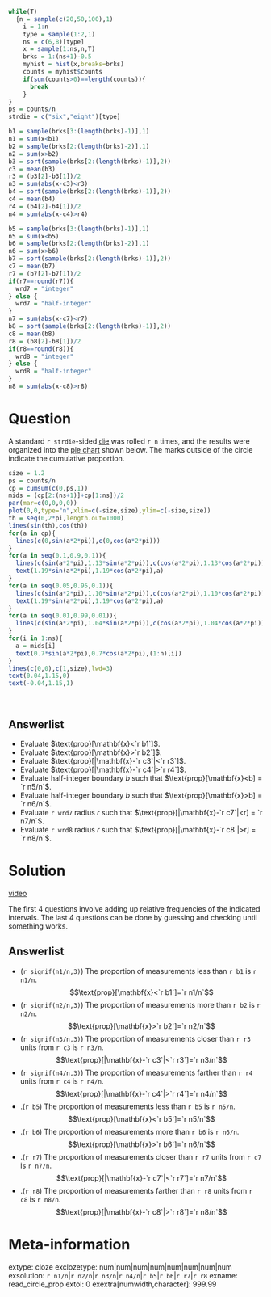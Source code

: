```r
while(T)
  {n = sample(c(20,50,100),1)
    i = 1:n
    type = sample(1:2,1)
    ns = c(6,8)[type]
    x = sample(1:ns,n,T)
    brks = 1:(ns+1)-0.5
    myhist = hist(x,breaks=brks)
    counts = myhist$counts
    if(sum(counts>0)==length(counts)){
      break
    }
}
ps = counts/n
strdie = c("six","eight")[type]

b1 = sample(brks[3:(length(brks)-1)],1)
n1 = sum(x<b1)
b2 = sample(brks[2:(length(brks)-2)],1)
n2 = sum(x>b2)
b3 = sort(sample(brks[2:(length(brks)-1)],2))
c3 = mean(b3)
r3 = (b3[2]-b3[1])/2
n3 = sum(abs(x-c3)<r3)
b4 = sort(sample(brks[2:(length(brks)-1)],2))
c4 = mean(b4)
r4 = (b4[2]-b4[1])/2
n4 = sum(abs(x-c4)>r4)

b5 = sample(brks[3:(length(brks)-1)],1)
n5 = sum(x<b5)
b6 = sample(brks[2:(length(brks)-2)],1)
n6 = sum(x>b6)
b7 = sort(sample(brks[2:(length(brks)-1)],2))
c7 = mean(b7)
r7 = (b7[2]-b7[1])/2
if(r7==round(r7)){
  wrd7 = "integer"
} else {
  wrd7 = "half-integer"
}
n7 = sum(abs(x-c7)<r7)
b8 = sort(sample(brks[2:(length(brks)-1)],2))
c8 = mean(b8)
r8 = (b8[2]-b8[1])/2
if(r8==round(r8)){
  wrd8 = "integer"
} else {
  wrd8 = "half-integer"
}
n8 = sum(abs(x-c8)>r8)
```


Question
========

A standard `r strdie`-sided [die](https://en.wikipedia.org/wiki/Dice) was rolled `r n` times, and the results were organized into the [pie chart](https://en.wikipedia.org/wiki/Pie_chart){target="blank"} shown below. The marks outside of the circle indicate the cumulative proportion.

```r
size = 1.2
ps = counts/n
cp = cumsum(c(0,ps,1))
mids = (cp[2:(ns+1)]+cp[1:ns])/2
par(mar=c(0,0,0,0))
plot(0,0,type="n",xlim=c(-size,size),ylim=c(-size,size))
th = seq(0,2*pi,length.out=1000)
lines(sin(th),cos(th))
for(a in cp){
  lines(c(0,sin(a*2*pi)),c(0,cos(a*2*pi)))
}
for(a in seq(0.1,0.9,0.1)){
  lines(c(sin(a*2*pi),1.13*sin(a*2*pi)),c(cos(a*2*pi),1.13*cos(a*2*pi)))
  text(1.19*sin(a*2*pi),1.19*cos(a*2*pi),a)
}
for(a in seq(0.05,0.95,0.1)){
  lines(c(sin(a*2*pi),1.10*sin(a*2*pi)),c(cos(a*2*pi),1.10*cos(a*2*pi)))
  text(1.19*sin(a*2*pi),1.19*cos(a*2*pi),a)
}
for(a in seq(0.01,0.99,0.01)){
  lines(c(sin(a*2*pi),1.04*sin(a*2*pi)),c(cos(a*2*pi),1.04*cos(a*2*pi)))
}
for(i in 1:ns){
  a = mids[i]
  text(0.7*sin(a*2*pi),0.7*cos(a*2*pi),(1:n)[i])
}
lines(c(0,0),c(1,size),lwd=3)
text(0.04,1.15,0)
text(-0.04,1.15,1)
```
\


Answerlist
--------
* Evaluate $\text{prop}[\mathbf{x}<`r b1`]$.
* Evaluate $\text{prop}[\mathbf{x}>`r b2`]$.
* Evaluate $\text{prop}[|\mathbf{x}-`r c3`|<`r r3`]$.
* Evaluate $\text{prop}[|\mathbf{x}-`r c4`|>`r r4`]$.
* Evaluate half-integer boundary $b$ such that $\text{prop}[\mathbf{x}<b] = `r n5/n`$.
* Evaluate half-integer boundary $b$ such that $\text{prop}[\mathbf{x}>b] = `r n6/n`$.
* Evaluate `r wrd7` radius $r$ such that $\text{prop}[|\mathbf{x}-`r c7`|<r] = `r n7/n`$.
* Evaluate `r wrd8` radius $r$ such that $\text{prop}[|\mathbf{x}-`r c8`|>r] = `r n8/n`$.


Solution
========

[video](https://vimeo.com/531904731){target="_blank"}

The first 4 questions involve adding up relative frequencies of the indicated intervals. The last 4 questions can be done by guessing and checking until something works.

Answerlist
--------
* (`r signif(n1/n,3)`) The proportion of measurements less than `r b1` is `r n1/n`. $$\text{prop}[\mathbf{x}<`r b1`]=`r n1/n`$$
* (`r signif(n2/n,3)`) The proportion of measurements more than `r b2` is `r n2/n`. $$\text{prop}[\mathbf{x}>`r b2`]=`r n2/n`$$
* (`r signif(n3/n,3)`) The proportion of measurements closer than `r r3` units from `r c3` is `r n3/n`. $$\text{prop}[|\mathbf{x}-`r c3`|<`r r3`]=`r n3/n`$$
* (`r signif(n4/n,3)`) The proportion of measurements farther than `r r4` units from `r c4` is `r n4/n`. $$\text{prop}[|\mathbf{x}-`r c4`|>`r r4`]=`r n4/n`$$
* .(`r b5`) The proportion of measurements less than `r b5` is `r n5/n`. $$\text{prop}[\mathbf{x}<`r b5`]=`r n5/n`$$
* .(`r b6`) The proportion of measurements more than `r b6` is `r n6/n`. $$\text{prop}[\mathbf{x}>`r b6`]=`r n6/n`$$
* .(`r r7`) The proportion of measurements closer than `r r7` units from `r c7` is `r n7/n`. $$\text{prop}[|\mathbf{x}-`r c7`|<`r r7`]=`r n7/n`$$
* .(`r r8`) The proportion of measurements farther than `r r8` units from `r c8` is `r n8/n`. $$\text{prop}[|\mathbf{x}-`r c8`|>`r r8`]=`r n8/n`$$


Meta-information
================
extype: cloze
exclozetype: num|num|num|num|num|num|num|num
exsolution: `r n1/n`|`r n2/n`|`r n3/n`|`r n4/n`|`r b5`|`r b6`|`r r7`|`r r8`
exname: read_circle_prop
extol: 0
exextra[numwidth,character]: 999.99
